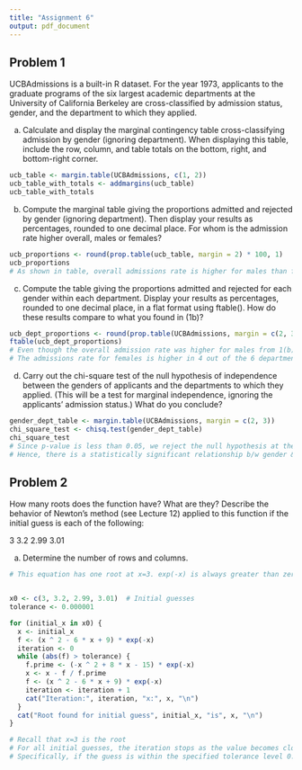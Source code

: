 ```yaml
---
title: "Assignment 6"
output: pdf_document
---
```


## Problem 1
UCBAdmissions is a built-in R dataset. For the year 1973, applicants to the graduate programs of the six largest academic departments at the University of California Berkeley are cross-classified by admission status, gender, and the department to which they applied.

a. Calculate and display the marginal contingency table cross-classifying admission by gender (ignoring department). When displaying this table, include the row, column, and table totals on the bottom, right, and bottom-right corner.
```r
ucb_table <- margin.table(UCBAdmissions, c(1, 2))  
ucb_table_with_totals <- addmargins(ucb_table)
ucb_table_with_totals
```

b. Compute the marginal table giving the proportions admitted and rejected by gender (ignoring department). Then display your results as percentages, rounded to one decimal place. For whom is the admission rate higher overall, males or females?
```r
ucb_proportions <- round(prop.table(ucb_table, margin = 2) * 100, 1)
ucb_proportions
# As shown in table, overall admissions rate is higher for males than for females
```

c. Compute the table giving the proportions admitted and rejected for each gender within each department. Display your results as percentages, rounded to one decimal place, in a flat format using ftable(). How do these results compare to what you found in (1b)?
```r
ucb_dept_proportions <- round(prop.table(UCBAdmissions, margin = c(2, 3)) * 100, 1)
ftable(ucb_dept_proportions)
# Even though the overall admission rate was higher for males from 1(b)
# The admissions rate for females is higher in 4 out of the 6 departments
```

d. Carry out the chi-square test of the null hypothesis of independence between the genders of applicants and the departments to which they applied. (This will be a test for marginal independence, ignoring the applicants’ admission status.) What do you conclude?
```r
gender_dept_table <- margin.table(UCBAdmissions, margin = c(2, 3))
chi_square_test <- chisq.test(gender_dept_table)
chi_square_test
# Since p-value is less than 0.05, we reject the null hypothesis at the 5% significance level
# Hence, there is a statistically significant relationship b/w gender & admission rates across departments

```

## Problem 2 
How many roots does the function have? What are they? Describe the behavior of Newton’s method (see Lecture 12) applied to this function if the initial guess is each of the following:

3
3.2
2.99
3.01

a. Determine the number of rows and columns.
```r
# This equation has one root at x=3. exp(-x) is always greater than zero.  


x0 <- c(3, 3.2, 2.99, 3.01)  # Initial guesses
tolerance <- 0.000001        

for (initial_x in x0) {
  x <- initial_x 
  f <- (x ^ 2 - 6 * x + 9) * exp(-x)  
  iteration <- 0  
  while (abs(f) > tolerance) {
    f.prime <- (-x ^ 2 + 8 * x - 15) * exp(-x)  
    x <- x - f / f.prime  
    f <- (x ^ 2 - 6 * x + 9) * exp(-x)  
    iteration <- iteration + 1
    cat("Iteration:", iteration, "x:", x, "\n") 
  }
  cat("Root found for initial guess", initial_x, "is", x, "\n")  
}

# Recall that x=3 is the root
# For all initial guesses, the iteration stops as the value becomes closer to 3
# Specifically, if the guess is within the specified tolerance level 0.000001
```




